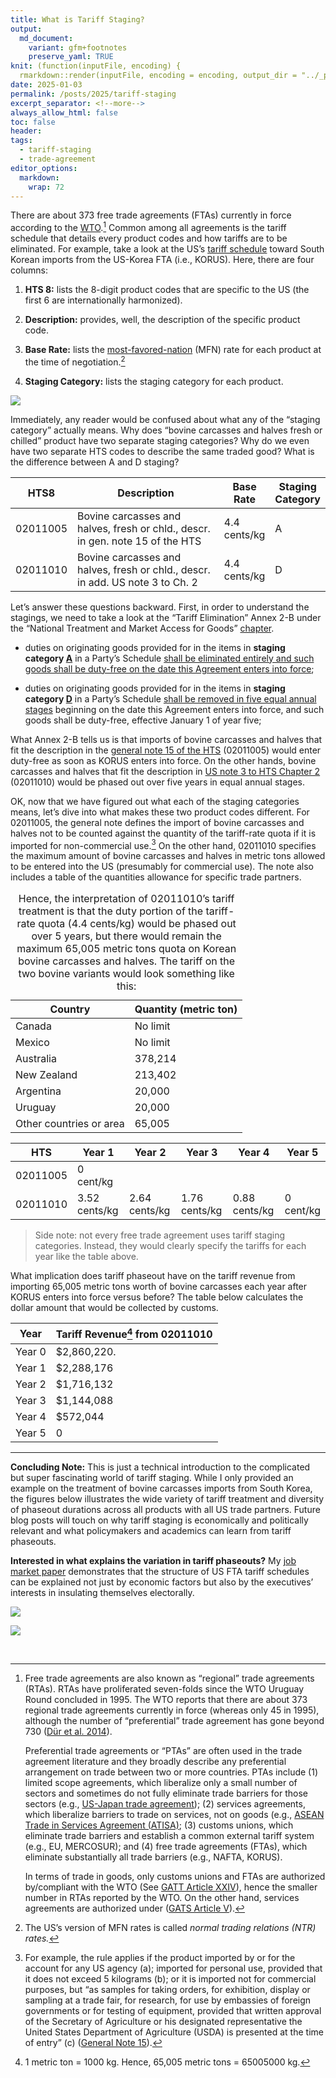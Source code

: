 ```yaml
---
title: What is Tariff Staging?
output:
  md_document:
    variant: gfm+footnotes
    preserve_yaml: TRUE
knit: (function(inputFile, encoding) {
  rmarkdown::render(inputFile, encoding = encoding, output_dir = "../_posts") })
date: 2025-01-03
permalink: /posts/2025/tariff-staging
excerpt_separator: <!--more-->
always_allow_html: false
toc: false
header:
tags:
  - tariff-staging
  - trade-agreement
editor_options: 
  markdown: 
    wrap: 72
---
```


<!--more-->

There are about 373 free trade agreements (FTAs) currently in force
according to the
[WTO](https://rtais.wto.org/UI/PublicMaintainRTAHome.aspx).[^1] Common
among all agreements is the tariff schedule that details every product
codes and how tariffs are to be eliminated. For example, take a look at
the US's [tariff
schedule](https://ustr.gov/sites/default/files/uploads/agreements/fta/korus/Annex_2-B-1_US_Tariff_Schedule.pdf)
toward South Korean imports from the US-Korea FTA (i.e., KORUS). Here,
there are four columns:

[^1]: Free trade agreements are also known as "regional" trade
    agreements (RTAs). RTAs have proliferated seven-folds since the WTO
    Uruguay Round concluded in 1995. The WTO reports that there are
    about 373 regional trade agreements currently in force (whereas only
    45 in 1995), although the number of "preferential" trade agreement
    has gone beyond 730 ([Dür et al. 2014](#0)).

    Preferential trade agreements or "PTAs" are often used in the trade
    agreement literature and they broadly describe any preferential
    arrangement on trade between two or more countries. PTAs include (1)
    limited scope agreements, which liberalize only a small number of
    sectors and sometimes do not fully eliminate trade barriers for
    those sectors (e.g., [US-Japan trade
    agreement](https://ustr.gov/countries-regions/japan-korea-apec/japan/us-japan-trade-agreement-negotiations/us-japan-trade-agreement-text));
    (2) services agreements, which liberalize barriers to trade on
    services, not on goods (e.g., [ASEAN Trade in Services Agreement
    (ATISA)](https://agreement.asean.org/media/download/20201111041414.pdf);
    (3) customs unions, which eliminate trade barriers and establish a
    common external tariff system (e.g., EU, MERCOSUR); and (4) free
    trade agreements (FTAs), which eliminate substantially all trade
    barriers (e.g., NAFTA, KORUS).

    In terms of trade in goods, only customs unions and FTAs are
    authorized by/compliant with the WTO (See [GATT Article
    XXIV](https://www.wto.org/english/tratop_e/region_e/region_art24_e.htm)),
    hence the smaller number in RTAs reported by the WTO. On the other
    hand, services agreements are authorized under ([GATS Article
    V](https://www.wto.org/english/res_e/publications_e/ai17_e/gats_art5_jur.pdf)).

1.  **HTS 8:** lists the 8-digit product codes that are specific to the
    US (the first 6 are internationally harmonized).

2.  **Description:** provides, well, the description of the specific
    product code.

3.  **Base Rate:** lists the
    [most-favored-nation](https://www.wto.org/english/res_e/webcas_e/ltt_e/ltt1_e.htm)
    (MFN) rate for each product at the time of negotiation.[^2]

4.  **Staging Category:** lists the staging category for each product.

[^2]: The US's version of MFN rates is called *normal trading relations
    (NTR) rates.*

<img src="/images/ftariff/USA_KOR_schedule.png" style="display: block; margin: auto;"/>

Immediately, any reader would be confused about what any of the "staging
category" actually means. Why does "bovine carcasses and halves fresh or
chilled" product have two separate staging categories? Why do we even
have two separate HTS codes to describe the same traded good? What is
the difference between A and D staging?

| HTS8     | Description                                                                    | Base Rate    | Staging Category |
|----------|--------------------------------------------------------------------------------|--------------|------------------|
| 02011005 | Bovine carcasses and halves, fresh or chld., descr. in gen. note 15 of the HTS | 4.4 cents/kg | A                |
| 02011010 | Bovine carcasses and halves, fresh or chld., descr. in add. US note 3 to Ch. 2 | 4.4 cents/kg | D                |

Let's answer these questions backward. First, in order to understand the
stagings, we need to take a look at the "Tariff Elimination" Annex 2-B
under the "National Treatment and Market Access for Goods"
[chapter](https://ustr.gov/sites/default/files/uploads/agreements/fta/korus/asset_upload_file904_12701.pdf).

-   duties on originating goods provided for in the items in **staging
    category [A]{.underline}** in a Party’s Schedule [shall be
    eliminated entirely and such goods shall be duty-free on the date
    this Agreement enters into force]{.underline};

-   duties on originating goods provided for in the items in **staging
    category [D]{.underline}** in a Party’s Schedule [shall be removed
    in five equal annual stages]{.underline} beginning on the date this
    Agreement enters into force, and such goods shall be duty-free,
    effective January 1 of year five;

What Annex 2-B tells us is that imports of bovine carcasses and halves
that fit the description in the [general note 15 of the
HTS](/files/pdf/posts/staging/HTS%20General%20Note%2015.pdf) (02011005)
would enter duty-free as soon as KORUS enters into force. On the other
hands, bovine carcasses and halves that fit the description in [US note
3 to HTS Chapter 2](/files/pdf/posts/staging/HTS%20Chapter%202.pdf)
(02011010) would be phased out over five years in equal annual stages.

OK, now that we have figured out what each of the staging categories
means, let's dive into what makes these two product codes different. For
02011005, the general note defines the import of bovine carcasses and
halves not to be counted against the quantity of the tariff-rate quota
if it is imported for non-commercial use.[^3] On the other hand,
02011010 specifies the maximum amount of bovine carcasses and halves in
metric tons allowed to be entered into the US (presumably for commercial
use). The note also includes a table of the quantities allowance for
specific trade partners.

[^3]: For example, the rule applies if the product imported by or for
    the account for any US agency (a); imported for personal use,
    provided that it does not exceed 5 kilograms (b); or it is imported
    not for commercial purposes, but "as samples for taking orders, for
    exhibition, display or sampling at a trade fair, for research, for
    use by embassies of foreign governments or for testing of equipment,
    provided that written approval of the Secretary of Agriculture or
    his designated representative the United States Department of
    Agriculture (USDA) is presented at the time of entry" (c) ([General
    Note 15](/files/pdf/posts/staging/HTS%20General%20Note%2015.pdf)).

| Country                 | Quantity (metric ton) |
|-------------------------|-----------------------|
| Canada                  | No limit              |
| Mexico                  | No limit              |
| Australia               | 378,214               |
| New Zealand             | 213,402               |
| Argentina               | 20,000                |
| Uruguay                 | 20,000                |
| Other countries or area | 65,005                |

: Hence, the interpretation of 02011010's tariff treatment is that the
duty portion of the tariff-rate quota (4.4 cents/kg) would be phased out
over 5 years, but there would remain the maximum 65,005 metric tons
quota on Korean bovine carcasses and halves. The tariff on the two
bovine variants would look something like this:

| HTS      | Year 1        | Year 2        | Year 3        | Year 4        | Year 5    |
|----------|---------------|---------------|---------------|---------------|-----------|
| 02011005 | 0 cent/kg     |               |               |               |           |
| 02011010 | 3.52 cents/kg | 2.64 cents/kg | 1.76 cents/kg | 0.88 cents/kg | 0 cent/kg |

> Side note: not every free trade agreement uses tariff staging
> categories. Instead, they would clearly specify the tariffs for each
> year like the table above.

What implication does tariff phaseout have on the tariff revenue from
importing 65,005 metric tons worth of bovine carcasses each year after
KORUS enters into force versus before? The table below calculates the
dollar amount that would be collected by customs.

| Year   | Tariff Revenue[^4] from 02011010 |
|--------|----------------------------------|
| Year 0 | \$2,860,220.                     |
| Year 1 | \$2,288,176                      |
| Year 2 | \$1,716,132                      |
| Year 3 | \$1,144,088                      |
| Year 4 | \$572,044                        |
| Year 5 | 0                                |

[^4]: 1 metric ton = 1000 kg. Hence, 65,005 metric tons = 65005000 kg.

------------------------------------------------------------------------

**Concluding Note:** This is just a technical introduction to the
complicated but super fascinating world of tariff staging. While I only
provided an example on the treatment of bovine carcasses imports from
South Korea, the figures below illustrates the wide variety of tariff
treatment and diversity of phaseout durations across all products with
all US trade partners. Future blog posts will touch on why tariff
staging is economically and politically relevant and what policymakers
and academics can learn from tariff phaseouts.

**Interested in what explains the variation in tariff phaseouts?** My
[job market paper](/files/pdf/research/Thai-JMP.pdf) demonstrates that
the structure of US FTA tariff schedules can be explained not just by
economic factors but also by the executives' interests in insulating
themselves electorally.

<img src="/images/ftariff/treatment_ticks.jpg" style="display: block; margin: auto;"/>

<img src="/images/ftariff/phaseout_ticks.jpg" style="display: block; margin: auto;"/>

\
